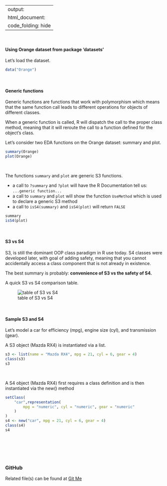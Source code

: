 
---
output:
    html_document:
        code_folding: hide 
---
<br>


#### Using Orange dataset from package ‘datasets’

Let's load the dataset.

```r
data("Orange")
```
<br>

#### Generic functions

Generic functions are functions that work with polymorphism which means
that the same function call leads
to different operations for objects of different classes.
  
When a generic function is called, R will dispatch the call to the proper
class method, meaning that it will reroute the
call to a function defined for the object’s class.

Let's consider two EDA functions on the Orange dataset: summary and plot.

```r
summary(Orange)
plot(Orange)
```
<br>

The functions `summary` and `plot` are generic S3 functions.  

* a call to `?summary` and `?plot` will have the R Documentation tell us: `...generic function...` 
* a call to `summary` and `plot` will show the function `UseMethod` which
is used to declare a generic S3 method
* a call to `isS4(summary)` and `isS4(plot)` will return `FALSE`

```r
summary
isS4(plot)
```
<br>


#### S3 vs S4

S3, is still the dominant OOP class paradigm in R use today. S4 classes were developed later, with goal of adding safety, meaning that you cannot 
accidentally access a class component that is not already in existence.  
  
The best summary is probably: **convenience of S3 vs the safety of S4.**  
  
A quick S3 vs S4 comparison table.

![table of S3 vs S4](s3s4.png)

<br>


#### Sample S3 and S4

Let's model a car for efficiency (mpg), engine size (cyl), and 
transmission (gear).  
  
A S3 object (Mazda RX4) is instantiated via a list.

```r
s3 <- list(name = "Mazda RX4", mpg = 21, cyl = 6, gear = 4)
class(s3)
s3
```
<br>

A S4 object (Mazda RX4) first requires a class definition and is then instantiated via the new() method

```r
setClass(
    "car",representation(
        mpg = "numeric", cyl = "numeric", gear = "numeric"
    )
)
s4 <- new("car", mpg = 21, cyl = 6, gear = 4)
class(s4)
s4
```
<br>


<br><br>

### GitHub
Related file(s) can be found at <a href="https://github.com/eltownes/USF-LIS4370/tree/master/Module%207">Git Me</a>
<br><br>

